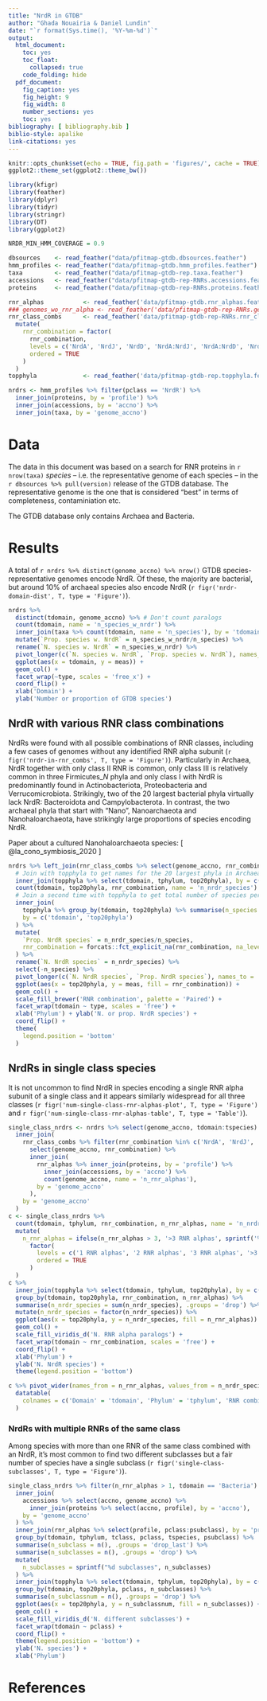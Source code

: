 ```yaml
---
title: "NrdR in GTDB"
author: "Ghada Nouairia & Daniel Lundin"
date: "`r format(Sys.time(), '%Y-%m-%d')`"
output:
  html_document:
    toc: yes
    toc_float:
      collapsed: true
    code_folding: hide
  pdf_document:
    fig_caption: yes
    fig_height: 9
    fig_width: 8
    number_sections: yes
    toc: yes
bibliography: [ bibliography.bib ]
biblio-style: apalike
link-citations: yes
---
```


```r
knitr::opts_chunk$set(echo = TRUE, fig.path = 'figures/', cache = TRUE)
ggplot2::theme_set(ggplot2::theme_bw())
```

```r
library(kfigr)
library(feather)
library(dplyr)
library(tidyr)
library(stringr)
library(DT)
library(ggplot2)
```

```r
NRDR_MIN_HMM_COVERAGE = 0.9
```

```r
dbsources    <- read_feather("data/pfitmap-gtdb.dbsources.feather")
hmm_profiles <- read_feather("data/pfitmap-gtdb.hmm_profiles.feather")
taxa         <- read_feather("data/pfitmap-gtdb-rep.taxa.feather")
accessions   <- read_feather("data/pfitmap-gtdb-rep-RNRs.accessions.feather")
proteins     <- read_feather("data/pfitmap-gtdb-rep-RNRs.proteins.feather")

rnr_alphas           <- read_feather('data/pfitmap-gtdb.rnr_alphas.feather')
### genomes_wo_rnr_alpha <- read_feather('data/pfitmap-gtdb-rep-RNRs.genomes_wo_rnr_alpha.feather')
rnr_class_combs      <- read_feather('data/pfitmap-gtdb-rep-RNRs.rnr_class_combs.feather') %>%
  mutate(
    rnr_combination = factor(
      rnr_combination, 
      levels = c('NrdA', 'NrdJ', 'NrdD', 'NrdA:NrdJ', 'NrdA:NrdD', 'NrdD:NrdJ', 'NrdA:NrdD:NrdJ'),
      ordered = TRUE
    )
  )
topphyla             <- read_feather('data/pfitmap-gtdb-rep.topphyla.feather')
```

```r
nrdrs <- hmm_profiles %>% filter(pclass == 'NrdR') %>%
  inner_join(proteins, by = 'profile') %>%
  inner_join(accessions, by = 'accno') %>%
  inner_join(taxa, by = 'genome_accno')
```

# Data

The data in this document was based on a search for RNR proteins in  `r nrow(taxa)` *species* --
i.e. the representative genome of each species -- in the  `r dbsources %>% pull(version)`  release
of the GTDB database. The representative genome is the one that is considered "best" in terms of
completeness, contaminiation etc. 

The GTDB database only contains Archaea and Bacteria.

# Results

A total of 
`r nrdrs %>% distinct(genome_accno) %>% nrow()` 
GTDB species-representative genomes encode NrdR. 
Of these, the majority are bacterial, but around 10% of archaeal species also encode NrdR 
(`r figr('nrdr-domain-dist', T, type = 'Figure')`).

```r
nrdrs %>%
  distinct(tdomain, genome_accno) %>% # Don't count paralogs
  count(tdomain, name = 'n_species_w_nrdr') %>%
  inner_join(taxa %>% count(tdomain, name = 'n_species'), by = 'tdomain') %>%
  mutate(`Prop. species w. NrdR` = n_species_w_nrdr/n_species) %>%
  rename(`N. species w. NrdR` = n_species_w_nrdr) %>%
  pivot_longer(c(`N. species w. NrdR`, `Prop. species w. NrdR`), names_to = 'type', values_to = 'meas') %>%
  ggplot(aes(x = tdomain, y = meas)) +
  geom_col() +
  facet_wrap(~type, scales = 'free_x') +
  coord_flip() +
  xlab('Domain') +
  ylab('Number or proportion of GTDB species')
```

## NrdR with various RNR class combinations

NrdRs were found with all possible combinations of RNR classes, including a few cases of
genomes without any identified RNR alpha subunit
(`r figr('nrdr-in-rnr_combs', T, type = 'Figure')`). 
Particularly in Archaea, NrdR together with only class II RNR is common, only class III
is relatively common in three Firmicutes_*N* phyla and only class I with NrdR is 
predominantly found in Actinobacteriota, Proteobacteria and Verrucomicrobiota.
Strikingly, two of the 20 largest bacterial phyla virtually lack NrdR: Bacteroidota and
Campylobacterota. In contrast, the two archaeal phyla that start with "Nano",
Nanoarchaeota and Nanohaloarchaeota, have strikingly large proportions of species
encoding NrdR.

Paper about a cultured Nanohaloarchaeota species: [ @la_cono_symbiosis_2020 ]

```r
nrdrs %>% left_join(rnr_class_combs %>% select(genome_accno, rnr_combination), by = 'genome_accno') %>%
  # Join with topphyla to get names for the 20 largest phyla in Archaea and Bacteria
  inner_join(topphyla %>% select(tdomain, tphylum, top20phyla), by = c('tdomain', 'tphylum')) %>%
  count(tdomain, top20phyla, rnr_combination, name = 'n_nrdr_species') %>%
  # Join a second time with topphyla to get total number of species per top20phyla group
  inner_join(
    topphyla %>% group_by(tdomain, top20phyla) %>% summarise(n_species = sum(n_species), .groups = 'drop'),
    by = c('tdomain', 'top20phyla')
  ) %>%
  mutate(
    `Prop. NrdR species` = n_nrdr_species/n_species,
    rnr_combination = forcats::fct_explicit_na(rnr_combination, na_level = 'No RNR alpha')
  ) %>%
  rename(`N. NrdR species` = n_nrdr_species) %>%
  select(-n_species) %>%
  pivot_longer(c(`N. NrdR species`, `Prop. NrdR species`), names_to = 'type', values_to = 'meas') %>%
  ggplot(aes(x = top20phyla, y = meas, fill = rnr_combination)) +
  geom_col() +
  scale_fill_brewer('RNR combination', palette = 'Paired') +
  facet_wrap(tdomain ~ type, scales = 'free') +
  xlab('Phylum') + ylab('N. or prop. NrdR species') +
  coord_flip() +
  theme(
    legend.position = 'bottom'
  )
```

## NrdRs in single class species

It is not uncommon to find NrdR in species encoding a single RNR alpha subunit of a single class
and it appears similarly widespread for all three classes
(`r figr('num-single-class-rnr-alphas-plot', T, type = 'Figure')` and
`r figr('num-single-class-rnr-alphas-table', T, type = 'Table')`).

```r
single_class_nrdrs <- nrdrs %>% select(genome_accno, tdomain:tspecies) %>% distinct() %>%
  inner_join(
    rnr_class_combs %>% filter(rnr_combination %in% c('NrdA', 'NrdJ', 'NrdD')) %>%
      select(genome_accno, rnr_combination) %>%
      inner_join(
        rnr_alphas %>% inner_join(proteins, by = 'profile') %>%
          inner_join(accessions, by = 'accno') %>%
          count(genome_accno, name = 'n_rnr_alphas'),
        by = 'genome_accno'
      ),
    by = 'genome_accno'
  ) 
c <- single_class_nrdrs %>%
  count(tdomain, tphylum, rnr_combination, n_rnr_alphas, name = 'n_nrdr_species') %>%
  mutate(
    n_rnr_alphas = ifelse(n_rnr_alphas > 3, '>3 RNR alphas', sprintf('%d RNR alphas', n_rnr_alphas)) %>%
      factor(
        levels = c('1 RNR alphas', '2 RNR alphas', '3 RNR alphas', '>3 RNR alphas'),
        ordered = TRUE
      ) 
  ) 
c %>%
  inner_join(topphyla %>% select(tdomain, tphylum, top20phyla), by = c('tdomain', 'tphylum')) %>%
  group_by(tdomain, top20phyla, rnr_combination, n_rnr_alphas) %>%
  summarise(n_nrdr_species = sum(n_nrdr_species), .groups = 'drop') %>%
  mutate(n_nrdr_species = factor(n_nrdr_species)) %>%
  ggplot(aes(x = top20phyla, y = n_nrdr_species, fill = n_rnr_alphas)) +
  geom_col() +
  scale_fill_viridis_d('N. RNR alpha paralogs') +
  facet_wrap(tdomain ~ rnr_combination, scales = 'free') +
  coord_flip() +
  xlab('Phylum') +
  ylab('N. NrdR species') +
  theme(legend.position = 'bottom')
```

```r
c %>% pivot_wider(names_from = n_rnr_alphas, values_from = n_nrdr_species, values_fn = list) %>%
  datatable(
    colnames = c('Domain' = 'tdomain', 'Phylum' = 'tphylum', 'RNR combination' = 'rnr_combination')
  )
```

### NrdRs with multiple RNRs of the same class

Among species with more than one RNR of the same class combined with an NrdR, it's most common to find
two different subclasses but a fair number of species have a single subclass
(`r figr('single-class-subclasses', T, type = 'Figure')`).

```r
single_class_nrdrs %>% filter(n_rnr_alphas > 1, tdomain == 'Bacteria') %>%
  inner_join(
    accessions %>% select(accno, genome_accno) %>%
      inner_join(proteins %>% select(accno, profile), by = 'accno'),
    by = 'genome_accno'
  ) %>%
  inner_join(rnr_alphas %>% select(profile, pclass:psubclass), by = 'profile') %>%
  group_by(tdomain, tphylum, tclass, pclass, tspecies, psubclass) %>%
  summarise(n_subclass = n(), .groups = 'drop_last') %>%
  summarise(n_subclasses = n(), .groups = 'drop') %>%
  mutate(
    n_subclasses = sprintf("%d subclasses", n_subclasses)
  ) %>%
  inner_join(topphyla %>% select(tdomain, tphylum, top20phyla), by = c('tdomain', 'tphylum')) %>%
  group_by(tdomain, top20phyla, pclass, n_subclasses) %>%
  summarise(n_subclassnum = n(), .groups = 'drop') %>%
  ggplot(aes(x = top20phyla, y = n_subclassnum, fill = n_subclasses)) +
  geom_col() +
  scale_fill_viridis_d('N. different subclasses') +
  facet_wrap(tdomain ~ pclass) +
  coord_flip() +
  theme(legend.position = 'bottom') +
  ylab('N. species') +
  xlab('Phylum')
```


# References {-}
